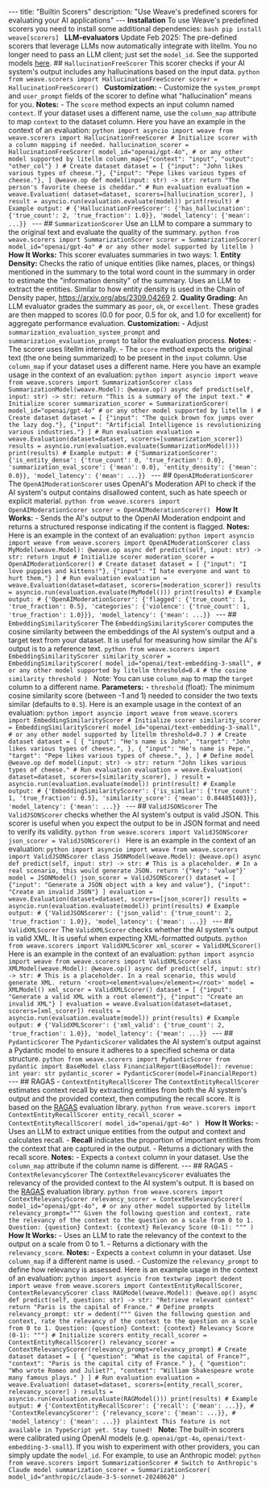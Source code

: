--- title: "Builtin Scorers" description: "Use Weave's predefined scorers for evaluating your AI applications" --- <Tabs> <Tab title="Python"> **Installation** To use Weave's predefined scorers you need to install some additional dependencies: ```bash pip install weave[scorers] ``` **LLM-evaluators** Update Feb 2025: The pre-defined scorers that leverage LLMs now automatically integrate with litellm. You no longer need to pass an LLM client; just set the `model_id`. See the supported models [here](https://docs.litellm.ai/docs/providers). ## `HallucinationFreeScorer` This scorer checks if your AI system's output includes any hallucinations based on the input data. ```python from weave.scorers import HallucinationFreeScorer scorer = HallucinationFreeScorer() ``` **Customization:** - Customize the `system_prompt` and `user_prompt` fields of the scorer to define what "hallucination" means for you. **Notes:** - The `score` method expects an input column named `context`. If your dataset uses a different name, use the `column_map` attribute to map `context` to the dataset column. Here you have an example in the context of an evaluation: ```python import asyncio import weave from weave.scorers import HallucinationFreeScorer # Initialize scorer with a column mapping if needed. hallucination_scorer = HallucinationFreeScorer( model_id="openai/gpt-4o", # or any other model supported by litellm column_map={"context": "input", "output": "other_col"} ) # Create dataset dataset = [ {"input": "John likes various types of cheese."}, {"input": "Pepe likes various types of cheese."}, ] @weave.op def model(input: str) -> str: return "The person's favorite cheese is cheddar." # Run evaluation evaluation = weave.Evaluation( dataset=dataset, scorers=[hallucination_scorer], ) result = asyncio.run(evaluation.evaluate(model)) print(result) # Example output: # {'HallucinationFreeScorer': {'has_hallucination': {'true_count': 2, 'true_fraction': 1.0}}, 'model_latency': {'mean': ...}} ``` --- ## `SummarizationScorer` Use an LLM to compare a summary to the original text and evaluate the quality of the summary. ```python from weave.scorers import SummarizationScorer scorer = SummarizationScorer( model_id="openai/gpt-4o" # or any other model supported by litellm ) ``` **How It Works:** This scorer evaluates summaries in two ways: 1. **Entity Density:** Checks the ratio of unique entities (like names, places, or things) mentioned in the summary to the total word count in the summary in order to estimate the "information density" of the summary. Uses an LLM to extract the entities. Similar to how entity density is used in the Chain of Density paper, https://arxiv.org/abs/2309.04269 2. **Quality Grading:** An LLM evaluator grades the summary as `poor`, `ok`, or `excellent`. These grades are then mapped to scores (0.0 for poor, 0.5 for ok, and 1.0 for excellent) for aggregate performance evaluation. **Customization:** - Adjust `summarization_evaluation_system_prompt` and `summarization_evaluation_prompt` to tailor the evaluation process. **Notes:** - The scorer uses litellm internally. - The `score` method expects the original text (the one being summarized) to be present in the `input` column. Use `column_map` if your dataset uses a different name. Here you have an example usage in the context of an evaluation: ```python import asyncio import weave from weave.scorers import SummarizationScorer class SummarizationModel(weave.Model): @weave.op() async def predict(self, input: str) -> str: return "This is a summary of the input text." # Initialize scorer summarization_scorer = SummarizationScorer( model_id="openai/gpt-4o" # or any other model supported by litellm ) # Create dataset dataset = [ {"input": "The quick brown fox jumps over the lazy dog."}, {"input": "Artificial Intelligence is revolutionizing various industries."} ] # Run evaluation evaluation = weave.Evaluation(dataset=dataset, scorers=[summarization_scorer]) results = asyncio.run(evaluation.evaluate(SummarizationModel())) print(results) # Example output: # {'SummarizationScorer': {'is_entity_dense': {'true_count': 0, 'true_fraction': 0.0}, 'summarization_eval_score': {'mean': 0.0}, 'entity_density': {'mean': 0.0}}, 'model_latency': {'mean': ...}} ``` --- ## `OpenAIModerationScorer` The `OpenAIModerationScorer` uses OpenAI's Moderation API to check if the AI system's output contains disallowed content, such as hate speech or explicit material. ```python from weave.scorers import OpenAIModerationScorer scorer = OpenAIModerationScorer() ``` **How It Works:** - Sends the AI's output to the OpenAI Moderation endpoint and returns a structured response indicating if the content is flagged. **Notes:** Here is an example in the context of an evaluation: ```python import asyncio import weave from weave.scorers import OpenAIModerationScorer class MyModel(weave.Model): @weave.op async def predict(self, input: str) -> str: return input # Initialize scorer moderation_scorer = OpenAIModerationScorer() # Create dataset dataset = [ {"input": "I love puppies and kittens!"}, {"input": "I hate everyone and want to hurt them."} ] # Run evaluation evaluation = weave.Evaluation(dataset=dataset, scorers=[moderation_scorer]) results = asyncio.run(evaluation.evaluate(MyModel())) print(results) # Example output: # {'OpenAIModerationScorer': {'flagged': {'true_count': 1, 'true_fraction': 0.5}, 'categories': {'violence': {'true_count': 1, 'true_fraction': 1.0}}}, 'model_latency': {'mean': ...}} ``` --- ## `EmbeddingSimilarityScorer` The `EmbeddingSimilarityScorer` computes the cosine similarity between the embeddings of the AI system's output and a target text from your dataset. It is useful for measuring how similar the AI's output is to a reference text. ```python from weave.scorers import EmbeddingSimilarityScorer similarity_scorer = EmbeddingSimilarityScorer( model_id="openai/text-embedding-3-small", # or any other model supported by litellm threshold=0.4 # the cosine similarity threshold ) ``` Note: You can use `column_map` to map the `target` column to a different name. **Parameters:** - `threshold` (float): The minimum cosine similarity score (between -1 and 1) needed to consider the two texts similar (defaults to `0.5`). Here is an example usage in the context of an evaluation: ```python import asyncio import weave from weave.scorers import EmbeddingSimilarityScorer # Initialize scorer similarity_scorer = EmbeddingSimilarityScorer( model_id="openai/text-embedding-3-small", # or any other model supported by litellm threshold=0.7 ) # Create dataset dataset = [ { "input": "He's name is John", "target": "John likes various types of cheese.", }, { "input": "He's name is Pepe.", "target": "Pepe likes various types of cheese.", }, ] # Define model @weave.op def model(input: str) -> str: return "John likes various types of cheese." # Run evaluation evaluation = weave.Evaluation( dataset=dataset, scorers=[similarity_scorer], ) result = asyncio.run(evaluation.evaluate(model)) print(result) # Example output: # {'EmbeddingSimilarityScorer': {'is_similar': {'true_count': 1, 'true_fraction': 0.5}, 'similarity_score': {'mean': 0.844851403}}, 'model_latency': {'mean': ...}} ``` --- ## `ValidJSONScorer` The `ValidJSONScorer` checks whether the AI system's output is valid JSON. This scorer is useful when you expect the output to be in JSON format and need to verify its validity. ```python from weave.scorers import ValidJSONScorer json_scorer = ValidJSONScorer() ``` Here is an example in the context of an evaluation: ```python import asyncio import weave from weave.scorers import ValidJSONScorer class JSONModel(weave.Model): @weave.op() async def predict(self, input: str) -> str: # This is a placeholder. # In a real scenario, this would generate JSON. return '{"key": "value"}' model = JSONModel() json_scorer = ValidJSONScorer() dataset = [ {"input": "Generate a JSON object with a key and value"}, {"input": "Create an invalid JSON"} ] evaluation = weave.Evaluation(dataset=dataset, scorers=[json_scorer]) results = asyncio.run(evaluation.evaluate(model)) print(results) # Example output: # {'ValidJSONScorer': {'json_valid': {'true_count': 2, 'true_fraction': 1.0}}, 'model_latency': {'mean': ...}} ``` --- ## `ValidXMLScorer` The `ValidXMLScorer` checks whether the AI system's output is valid XML. It is useful when expecting XML-formatted outputs. ```python from weave.scorers import ValidXMLScorer xml_scorer = ValidXMLScorer() ``` Here is an example in the context of an evaluation: ```python import asyncio import weave from weave.scorers import ValidXMLScorer class XMLModel(weave.Model): @weave.op() async def predict(self, input: str) -> str: # This is a placeholder. In a real scenario, this would generate XML. return '<root><element>value</element></root>' model = XMLModel() xml_scorer = ValidXMLScorer() dataset = [ {"input": "Generate a valid XML with a root element"}, {"input": "Create an invalid XML"} ] evaluation = weave.Evaluation(dataset=dataset, scorers=[xml_scorer]) results = asyncio.run(evaluation.evaluate(model)) print(results) # Example output: # {'ValidXMLScorer': {'xml_valid': {'true_count': 2, 'true_fraction': 1.0}}, 'model_latency': {'mean': ...}} ``` --- ## `PydanticScorer` The `PydanticScorer` validates the AI system's output against a Pydantic model to ensure it adheres to a specified schema or data structure. ```python from weave.scorers import PydanticScorer from pydantic import BaseModel class FinancialReport(BaseModel): revenue: int year: str pydantic_scorer = PydanticScorer(model=FinancialReport) ``` --- ## RAGAS - `ContextEntityRecallScorer` The `ContextEntityRecallScorer` estimates context recall by extracting entities from both the AI system's output and the provided context, then computing the recall score. It is based on the [RAGAS](https://github.com/explodinggradients/ragas) evaluation library. ```python from weave.scorers import ContextEntityRecallScorer entity_recall_scorer = ContextEntityRecallScorer( model_id="openai/gpt-4o" ) ``` **How It Works:** - Uses an LLM to extract unique entities from the output and context and calculates recall. - **Recall** indicates the proportion of important entities from the context that are captured in the output. - Returns a dictionary with the recall score. **Notes:** - Expects a `context` column in your dataset. Use the `column_map` attribute if the column name is different. --- ## RAGAS - `ContextRelevancyScorer` The `ContextRelevancyScorer` evaluates the relevancy of the provided context to the AI system's output. It is based on the [RAGAS](https://github.com/explodinggradients/ragas) evaluation library. ```python from weave.scorers import ContextRelevancyScorer relevancy_scorer = ContextRelevancyScorer( model_id="openai/gpt-4o", # or any other model supported by litellm relevancy_prompt=""" Given the following question and context, rate the relevancy of the context to the question on a scale from 0 to 1. Question: {question} Context: {context} Relevancy Score (0-1): """ ) ``` **How It Works:** - Uses an LLM to rate the relevancy of the context to the output on a scale from 0 to 1. - Returns a dictionary with the `relevancy_score`. **Notes:** - Expects a `context` column in your dataset. Use `column_map` if a different name is used. - Customize the `relevancy_prompt` to define how relevancy is assessed. Here is an example usage in the context of an evaluation: ```python import asyncio from textwrap import dedent import weave from weave.scorers import ContextEntityRecallScorer, ContextRelevancyScorer class RAGModel(weave.Model): @weave.op() async def predict(self, question: str) -> str: "Retrieve relevant context" return "Paris is the capital of France." # Define prompts relevancy_prompt: str = dedent(""" Given the following question and context, rate the relevancy of the context to the question on a scale from 0 to 1. Question: {question} Context: {context} Relevancy Score (0-1): """) # Initialize scorers entity_recall_scorer = ContextEntityRecallScorer() relevancy_scorer = ContextRelevancyScorer(relevancy_prompt=relevancy_prompt) # Create dataset dataset = [ { "question": "What is the capital of France?", "context": "Paris is the capital city of France." }, { "question": "Who wrote Romeo and Juliet?", "context": "William Shakespeare wrote many famous plays." } ] # Run evaluation evaluation = weave.Evaluation( dataset=dataset, scorers=[entity_recall_scorer, relevancy_scorer] ) results = asyncio.run(evaluation.evaluate(RAGModel())) print(results) # Example output: # {'ContextEntityRecallScorer': {'recall': {'mean': ...}}, # 'ContextRelevancyScorer': {'relevancy_score': {'mean': ...}}, # 'model_latency': {'mean': ...}} ``` </Tab> <Tab title="TypeScript"> ```plaintext This feature is not available in TypeScript yet. Stay tuned! ``` </Tab> </Tabs> **Note:** The built-in scorers were calibrated using OpenAI models (e.g. `openai/gpt-4o`, `openai/text-embedding-3-small`). If you wish to experiment with other providers, you can simply update the `model_id`. For example, to use an Anthropic model: ```python from weave.scorers import SummarizationScorer # Switch to Anthropic's Claude model summarization_scorer = SummarizationScorer( model_id="anthropic/claude-3-5-sonnet-20240620" ) ```